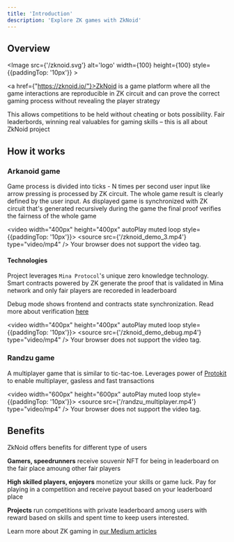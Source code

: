 ```yaml
---
title: 'Introduction'
description: 'Explore ZK games with ZkNoid'
---
```



## Overview
<Image src={'/zknoid.svg'} alt='logo' width={100} height={100} style={{paddingTop: '10px'}} ></Image>

<a href={"https://zknoid.io/"}>ZkNoid</a> is a game platform where all the game interactions are reproducible in ZK circuit 
and can prove the correct gaming process without revealing the player strategy

This allows competitions to be held without cheating or bots possibility. 
Fair leaderbords, winning real valuables for gaming skills – this is all about ZkNoid project


## How it works
### Arkanoid game

Game process is divided into ticks - N times per second user input like arrow pressing is processed by ZK circuit.
The whole game result is clearly defined by the user input. 
As displayed game is synchronized with ZK circuit that's generated recursively during the game the final proof verifies the fairness of the whole game

<video width="400px" height="400px" autoPlay muted loop style={{paddingTop: '10px'}}>
  <source src={'/zknoid_demo_3.mp4'} type="video/mp4" />
    Your browser does not support the video tag.
</video>

#### Technologies

Project leverages `Mina Protocol`'s unique zero knowledge technology. 
Smart contracts powered by ZK generate the proof that is validated in Mina network and only fair players are recoreded in leaderboard

Debug mode shows frontend and contracts state synchronization. Read more about verification [here](/docs/arkanoid_details/game_verification)

<video width="400px" height="400px" autoPlay muted loop style={{paddingTop: '10px'}}>
  <source src={'/zknoid_demo_debug.mp4'} type="video/mp4" />
    Your browser does not support the video tag.
</video>

### Randzu game

A multiplayer game that is similar to tic-tac-toe. 
Leverages power of <a href="https://protokit.dev/">Protokit</a> to enable multiplayer, gasless and fast transactions 

<video width="600px" height="600px" autoPlay muted loop style={{paddingTop: '10px'}}>
  <source src={'/randzu_multiplayer.mp4'} type="video/mp4" />
    Your browser does not support the video tag.
</video>

## Benefits

ZkNoid offers benefits for different type of users

__Gamers, speedrunners__ receive souvenir NFT for being in leaderboard on the fair place amoung other fair players


__High skilled players, enjoyers__ monetize your skills or game luck. Pay for playing in a competition and receive payout based on your leaderboard place


__Projects__ run competitions with private leaderboard among users with reward based on skills and spent time to keep users interested. 


Learn more about ZK gaming in [our Medium articles](https://zknoid.medium.com/ )

